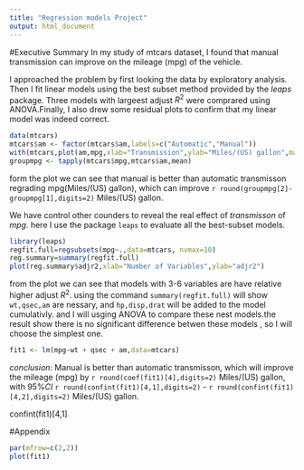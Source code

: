 ```yaml
---
title: "Regression models Project"
output: html_document
---
```


#Executive Summary
In my study of mtcars dataset, I found that manual transmission can improve on the mileage (mpg) of the vehicle.

I approached the problem by first looking the data by exploratory analysis. Then I fit linear models using the best subset method provided by the *leaps* package. Three models with largeest adjust $R^2$ were comprared using ANOVA.Finally, I also drew some residual plots to confirm that my linear model was indeed correct.


```r
data(mtcars)
mtcars$am <- factor(mtcars$am,labels=c("Automatic","Manual"))
with(mtcars,plot(am,mpg,xlab="Transmission",ylab="Miles/(US) gallon",main="Miles/(US) gallon by Transmission"))
groupmpg <- tapply(mtcars$mpg,mtcars$am,mean)
```

form the plot we can see that manual is better than automatic transmisson regrading mpg(Miles/(US) gallon), which can improve `r round(groupmpg[2]-groupmpg[1],digits=2)` Miles/(US) gallon.

We have control other counders to reveal the real effect of *transmisson* of *mpg*. here I use the package `leaps` to evaluate all the best-subset models.
```r
library(leaps)
regfit.full=regsubsets(mpg~.,data=mtcars, nvmax=10)
reg.summary=summary(regfit.full)
plot(reg.summary$adjr2,xlab="Number of Variables",ylab="adjr2")

```

from the plot we can see that models with 3-6 variables are have relative higher adjust $R^2$. using the command ` summary(regfit.full)` will show ` wt,qsec,am` are nessary, and `hp,disp,drat ` will be added to the model  cumulativly. and I will usging ANOVA to compare these nest models.the result show there  is no significant difference betwen these models , so I will choose the simplest one.

```r
fit1 <- lm(mpg~wt + qsec + am,data=mtcars)
```
*conclusion*: Manual is better than automatic transmisson, which will improve the mileage (mpg) by `r round(coef(fit1)[4],digits=2)` Miles/(US) gallon, with $95\%CI$ `r round(confint(fit1)[4,1],digits=2)` - `r round(confint(fit1)[4,2],digits=2)` Miles/(US) gallon.

confint(fit1)[4,1]

#Appendix
```r
par(mfrow=c(2,2))
plot(fit1)
```



